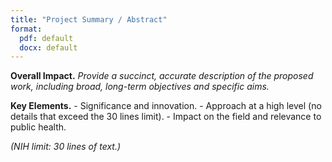 ```yaml
---
title: "Project Summary / Abstract"
format:
  pdf: default
  docx: default
---
```


**Overall Impact.** _Provide a succinct, accurate description of the proposed work, including broad, long-term objectives and specific aims._

**Key Elements.**
- Significance and innovation.
- Approach at a high level (no details that exceed the 30 lines limit).
- Impact on the field and relevance to public health.

_(NIH limit: 30 lines of text.)_
